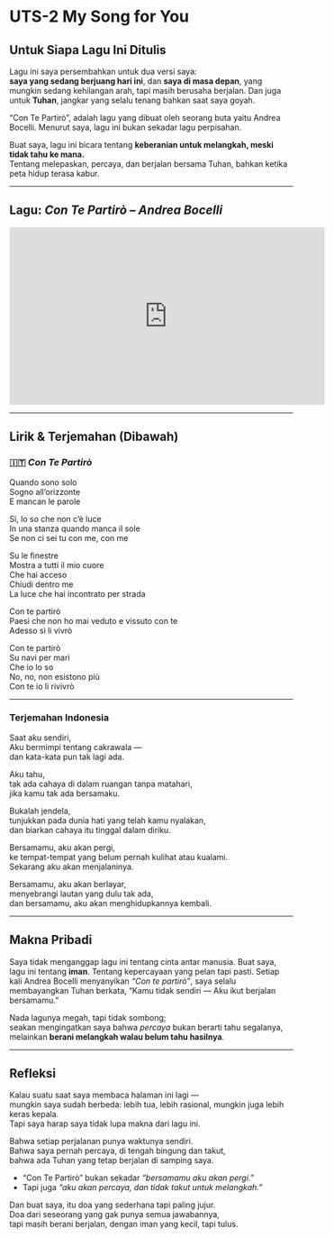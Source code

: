 # UTS-2 My Song for You 

## Untuk Siapa Lagu Ini Ditulis  
Lagu ini saya persembahkan untuk dua versi saya:  
**saya yang sedang berjuang hari ini**, dan **saya di masa depan**, yang mungkin sedang kehilangan arah, tapi masih berusaha berjalan. Dan juga untuk **Tuhan**, jangkar yang selalu tenang bahkan saat saya goyah.

“Con Te Partirò”, adalah lagu yang dibuat oleh seorang buta yaitu Andrea Bocelli. Menurut saya, lagu ini bukan sekadar lagu perpisahan.  

Buat saya, lagu ini bicara tentang **keberanian untuk melangkah, meski tidak tahu ke mana.**  
Tentang melepaskan, percaya, dan berjalan bersama Tuhan, bahkan ketika peta hidup terasa kabur.

---

## Lagu: *Con Te Partirò – Andrea Bocelli*

<iframe width="560" height="315" src="https://www.youtube.com/embed/tcrfvP11Hbo" 
title="Con Te Partirò - Andrea Bocelli" frameborder="0" allowfullscreen></iframe>

---

## Lirik & Terjemahan (Dibawah)

### 🇮🇹 *Con Te Partirò*  
Quando sono solo  
Sogno all'orizzonte  
E mancan le parole  

Sì, lo so che non c'è luce  
In una stanza quando manca il sole  
Se non ci sei tu con me, con me  

Su le finestre  
Mostra a tutti il mio cuore  
Che hai acceso  
Chiudi dentro me  
La luce che hai incontrato per strada  

Con te partirò  
Paesi che non ho mai veduto e vissuto con te  
Adesso sì li vivrò  

Con te partirò  
Su navi per mari  
Che io lo so  
No, no, non esistono più  
Con te io li rivivrò  

---

### Terjemahan Indonesia
Saat aku sendiri,  
Aku bermimpi tentang cakrawala —  
dan kata-kata pun tak lagi ada.  

Aku tahu,  
tak ada cahaya di dalam ruangan tanpa matahari,  
jika kamu tak ada bersamaku.  

Bukalah jendela,  
tunjukkan pada dunia hati yang telah kamu nyalakan,  
dan biarkan cahaya itu tinggal dalam diriku.  

Bersamamu, aku akan pergi,  
ke tempat-tempat yang belum pernah kulihat atau kualami.  
Sekarang aku akan menjalaninya.  

Bersamamu, aku akan berlayar,  
menyebrangi lautan yang dulu tak ada,  
dan bersamamu, aku akan menghidupkannya kembali.  

---

## Makna Pribadi  
Saya tidak menganggap lagu ini tentang cinta antar manusia. Buat saya, lagu ini tentang **iman**. Tentang kepercayaan yang pelan tapi pasti. Setiap kali Andrea Bocelli menyanyikan *“Con te partirò”*, saya selalu membayangkan Tuhan berkata,  “Kamu tidak sendiri — Aku ikut berjalan bersamamu.”

Nada lagunya megah, tapi tidak sombong;  
seakan mengingatkan saya bahwa *percaya* bukan berarti tahu segalanya,  
melainkan **berani melangkah walau belum tahu hasilnya**.

---

## Refleksi  
Kalau suatu saat saya membaca halaman ini lagi —  
mungkin saya sudah berbeda: lebih tua, lebih rasional, mungkin juga lebih keras kepala.  
Tapi saya harap saya tidak lupa makna dari lagu ini.  

Bahwa setiap perjalanan punya waktunya sendiri.  
Bahwa saya pernah percaya, di tengah bingung dan takut,  
bahwa ada Tuhan yang tetap berjalan di samping saya.  

- “Con Te Partirò” bukan sekadar *“bersamamu aku akan pergi.”*  
- Tapi juga *“aku akan percaya, dan tidak takut untuk melangkah.”*

Dan buat saya, itu doa yang sederhana tapi paling jujur.  
Doa dari seseorang yang gak punya semua jawabannya,  
tapi masih berani berjalan, dengan iman yang kecil, tapi tulus.
